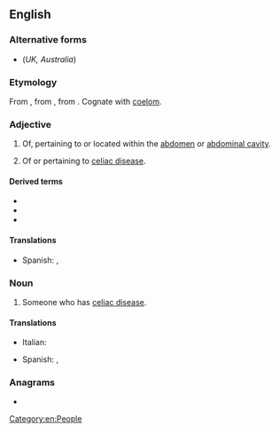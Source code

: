 ==English==

===Alternative forms===
* {{l|en|coeliac}} (''UK, Australia'')

===Etymology===
From {{etyl|la|en}} {{m|la|coeliacus}}, from {{etyl|grc|en}} {{m|grc|κοιλιακός}}, from {{m|grc|κοιλία||belly}}. Cognate with [[coelom]].

===Adjective===
{{en-adj|-}}

# {{lb|en|US|anatomy}} Of, pertaining to or located within the [[abdomen]] or [[abdominal cavity]].
# {{lb|en|US|medicine}} Of or pertaining to [[celiac disease]].

====Derived terms====
* {{l|en|celiac disease}}
* {{l|en|celiac plexus}}
* {{l|en|celiac sprue}}

====Translations====
{{trans-top|of or pertaining to the abdominal cavity}}
* Spanish: {{t|es|celíaco}}, {{t|es|celiaco}}
{{trans-mid}}
{{trans-bottom}}

===Noun===
{{en-noun}}

# Someone who has [[celiac disease]].

====Translations====
{{trans-top|someone who has celiac disease}}
* Italian: {{t+|it|celiaco|m}}
{{trans-mid}}
* Spanish: {{t|es|celíaco|m}}, {{t|es|celiaco|m}}
{{trans-bottom}}

===Anagrams===
* {{anagrams|en|a=acceil|acicle|calice}}

[[Category:en:People]]